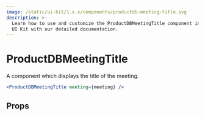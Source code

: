 ```yaml
---
image: /static/ui-kit/1.x.x/components/productdb-meeting-title.svg
description: >-
  Learn how to use and customize the ProductDBMeetingTitle component in ProductDB's React
  UI Kit with our detailed documentation.
---
```


# ProductDBMeetingTitle

A component which displays the title of the meeting.

```jsx live
<ProductDBMeetingTitle meeting={meeting} />
```

## Props

<PropsTable of="productdb-meeting-title" />

<head>
  <title>React UI Kit ProductDBMeetingTitle</title>
</head>
